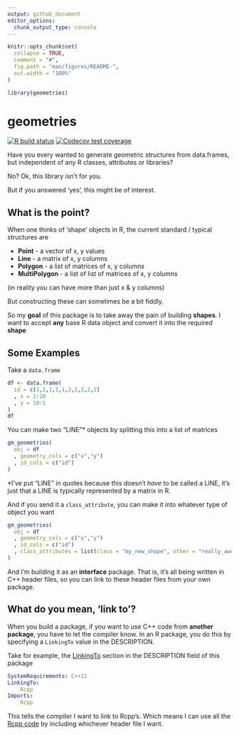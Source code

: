 ```yaml
---
output: github_document
editor_options: 
  chunk_output_type: console
---
```


<!-- README.md is generated from README.Rmd. Please edit that file -->

```r
knitr::opts_chunk$set(
  collapse = TRUE,
  comment = "#",
  fig.path = "man/figures/README-",
  out.width = "100%"
)

library(geometries)
```

# geometries

[![R build status](https://github.com/dcooley/geometries/workflows/R-CMD-check/badge.svg)](https://github.com/dcooley/geometries/actions)
[![Codecov test coverage](https://codecov.io/gh/dcooley/geometries/branch/master/graph/badge.svg)]( https://app.codecov.io/gh/dcooley/geometries?branch=master)

Have you every wanted to generate geometric structures from data.frames, but independent of any R classes, attributes or libraries? 

No? Ok, this library isn't for you.

But if you answered 'yes', this might be of interest.

## What is the point?

When one thinks of 'shape' objects in R, the current standard / typical structures are

- **Point** - a vector of x, y values
- **Line** - a matrix of x, y columns
- **Polygon** - a list of matrices of x, y columns
- **MultiPolygon** - a list of list of matrices of x, y columns

(in reality you can have more than just x & y columns)

But constructing these can sometimes be a bit fiddly. 

So my **goal** of this package is to take away the pain of building **shapes**. I want to accept **any** base R data object and convert it into the required **shape**

## Some Examples

Take a `data.frame`

```r
df <- data.frame(
  id = c(1,1,1,1,1,2,2,2,2,2)
  , x = 1:10
  , y = 10:1
)
df
```

You can make two "LINE"* objects by splitting this into a list of matrices

```r
gm_geometries(
  obj = df
  , geometry_cols = c("x","y")
  , id_cols = c("id")
)
```

*I've put "LINE" in quotes because this doesn't _have_ to be called a LINE, it's just that a LINE is typically represented by a matrix in R.

And if you send it a `class_attribute`, you can make it into whatever type of object you want

```r
gm_geometries(
  obj = df
  , geometry_cols = c("x","y")
  , id_cols = c("id")
  , class_attributes = list(class = "my_new_shape", other = "really_awesome_shape")
)

```


And I'm building it as an **interface** package. That is, it's all being written in C++ header files, so you can link to these header files from your own package.

## What do you mean, 'link to'?

When you build a package, if you want to use C++ code from **another package**, you have to let the compiler know. In an R package, you do this by specifying a `LinkingTo` value in the DESCRIPTION.

Take for example, the [LinkingTo](https://github.com/dcooley/geometries/blob/master/DESCRIPTION#L17) section in the DESCRIPTION field of this package

```yaml
SystemRequirements: C++11
LinkingTo: 
    Rcpp
Imports:
    Rcpp
```

This tells the compiler I want to link to Rcpp's. Which means I can use all the [Rcpp code](https://github.com/RcppCore/Rcpp/tree/master/inst/include/Rcpp) by including whichever header file I want.






